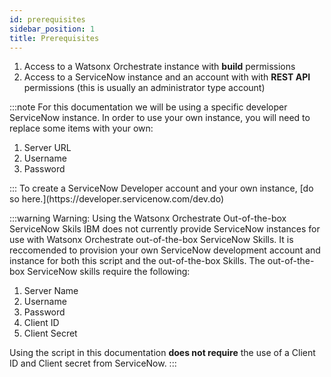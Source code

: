 ```yaml
---
id: prerequisites
sidebar_position: 1
title: Prerequisites
---
```

<ol>
  <li>Access to a Watsonx Orchestrate instance with <strong>build</strong> permissions</li>
  <li>Access to a ServiceNow instance and an account with with <strong>REST API</strong> permissions (this is usually an administrator type account)</li>
</ol>

:::note
For this documentation we will be using a specific developer ServiceNow instance. In order to use your own instance, you will need to replace some items with your own:
<ol>
  <li>Server URL</li>
  <li>Username</li>
  <li>Password</li>
</ol>
:::
To create a ServiceNow Developer account and your own instance, [do so here.](https://developer.servicenow.com/dev.do)

:::warning Warning: Using the Watsonx Orchestrate Out-of-the-box ServiceNow Skils
IBM does not currently provide ServiceNow instances for use with Watsonx Orchestrate out-of-the-box ServiceNow Skills. It is reccomended to provision your own ServiceNow development account and instance for both this script and the out-of-the-box Skills. The out-of-the-box ServiceNow skills require the following:
<ol>
  <li>Server Name</li>
  <li>Username</li>
  <li>Password</li>
  <li>Client ID</li>
  <li>Client Secret</li>
</ol>
Using the script in this documentation <strong>does not require</strong> the use of a Client ID and Client secret from ServiceNow.
:::